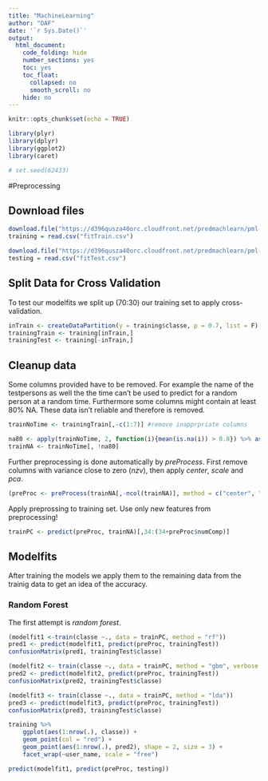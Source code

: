 ```yaml
---
title: "MachineLearning"
author: "DAF"
date: '`r Sys.Date()`'
output:
  html_document:
    code_folding: hide
    number_sections: yes
    toc: yes
    toc_float:
      collapsed: no
      smooth_scroll: no
    hide: no
---
```


```r
knitr::opts_chunk$set(echo = TRUE)
```

```r
library(plyr)
library(dplyr)
library(ggplot2)
library(caret)

# set.seed(62433)
```

#Preprocessing

## Download files
```r
download.file("https://d396qusza40orc.cloudfront.net/predmachlearn/pml-training.csv", "fitTrain.csv")
training = read.csv("fitTrain.csv")

download.file("https://d396qusza40orc.cloudfront.net/predmachlearn/pml-testing.csv", "fitTest.csv")
testing = read.csv("fitTest.csv")
```

## Split Data for Cross Validation
To test our modelfits we split up (70:30) our training set to apply cross-validation.
```r
inTrain <- createDataPartition(y = training$classe, p = 0.7, list = F)
trainingTrain <- training[inTrain,]
trainingTest <- training[-inTrain,]
```


## Cleanup data
Some columns provided have to be removed. For example the name of the testpersons as well the the time can't be used to predict for a random person at a random time. Furthermore some columns might contain at least 80% NA. These data isn't reliable and therefore is removed.
```r
trainNoTime <- trainingTrain[,-c(1:7)] #remove inapprpriate columns

na80 <- apply(trainNoTime, 2, function(i){mean(is.na(i)) > 0.8}) %>% as.vector() #find + remove > 80% NA
trainNA <- trainNoTime[, !na80]
```

Further preprocessing is done automatically by *preProcess*. First remove columns with variance close to zero (*nzv*), then apply *center*, *scale* and *pca*.
```r
(preProc <- preProcess(trainNA[,-ncol(trainNA)], method = c("center", "scale", "nzv", "pca"), thresh = 0.90))
```

Apply preprossing to training set. Use only new features from preprocessing!
```r
trainPC <- predict(preProc, trainNA)[,34:(34+preProc$numComp)]
```

## Modelfits
After training the models we apply them to  the remaining data from the trainig data to get an idea of the accuracy.

### Random Forest
The first attempt is *random forest*. 
```r
(modelfit1 <-train(classe ~., data = trainPC, method = "rf"))
pred1 <- predict(modelfit1, predict(preProc, trainingTest))
confusionMatrix(pred1, trainingTest$classe)
```

```r
(modelfit2 <- train(classe ~., data = trainPC, method = "gbm", verbose = F))
pred2 <- predict(modelfit2, predict(preProc, trainingTest))
confusionMatrix(pred2, trainingTest$classe)
```


```r
(modelfit3 <- train(classe ~., data = trainPC, method = "lda"))
pred3 <- predict(modelfit3, predict(preProc, trainingTest))
confusionMatrix(pred3, trainingTest$classe)
```

```r
training %>%
    ggplot(aes(1:nrow(.), classe)) +
    geom_point(col = "red") +
    geom_point(aes(1:nrow(.), pred2), shape = 2, size = 3) +
    facet_wrap(~user_name, scale = "free")
```


```r
predict(modelfit1, predict(preProc, testing))
```
